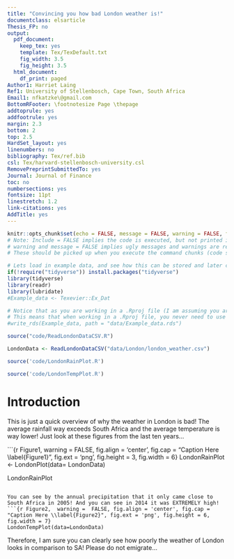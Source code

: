 ```yaml
---
title: "Convincing you how bad London weather is!"
documentclass: elsarticle
Thesis_FP: no
output:
  pdf_document:
    keep_tex: yes
    template: Tex/TexDefault.txt
    fig_width: 3.5
    fig_height: 3.5
  html_document:
    df_print: paged
Author1: Harriet Laing
Ref1: University of Stellenbosch, Cape Town, South Africa
Email1: nfkatzke\@gmail.com
BottomRFooter: \footnotesize Page \thepage
addtoprule: yes
addfootrule: yes
margin: 2.3
bottom: 2
top: 2.5
HardSet_layout: yes
linenumbers: no
bibliography: Tex/ref.bib
csl: Tex/harvard-stellenbosch-university.csl
RemovePreprintSubmittedTo: yes
Journal: Journal of Finance
toc: no
numbersections: yes
fontsize: 11pt
linestretch: 1.2
link-citations: yes
AddTitle: yes
---
```


<!-- First: Set your default preferences for chunk options: -->

<!-- If you want a chunk's code to be printed, set echo = TRUE. message = FALSE stops R printing ugly package loading details in your final paper too. I also suggest setting warning = FALSE and checking for warnings in R, else you might find ugly warnings in your paper. -->

```r
knitr::opts_chunk$set(echo = FALSE, message = FALSE, warning = FALSE, fig.width = 6, fig.height = 5, fig.pos="H", fig.pos = 'H')
# Note: Include = FALSE implies the code is executed, but not printed in your pdf.
# warning and message = FALSE implies ugly messages and warnings are removed from your pdf.
# These should be picked up when you execute the command chunks (code sections below) in your rmd, not printed in your paper!

# Lets load in example data, and see how this can be stored and later called from your 'data' folder.
if(!require("tidyverse")) install.packages("tidyverse")
library(tidyverse)
library(readr)
library(lubridate)
#Example_data <- Texevier::Ex_Dat

# Notice that as you are working in a .Rproj file (I am assuming you are) - the relative paths of your directories start at your specified root.
# This means that when working in a .Rproj file, you never need to use getwd() - it is assumed as your base root automatically.
#write_rds(Example_data, path = "data/Example_data.rds")

source("code/ReadLondonDataCSV.R")

LondonData <- ReadLondonDataCSV("data/London/london_weather.csv")

source('code/LondonRainPlot.R')

source('code/LondonTempPlot.R')
```


<!-- ############################## -->
<!-- # Start Writing here: -->
<!-- ############################## -->

# Introduction \label{Introduction}

This is just a quick overview of why the weather in London is bad! The average rainfall way exceeds South Africa and the average temperature is way lower! Just look at these figures from the last ten years...


```{r Figure1,  warning =  FALSE, fig.align = 'center', fig.cap = "Caption Here \\label{Figure1}", fig.ext = 'png', fig.height = 3, fig.width = 6}
LondonRainPlot <- LondonPlot(data= LondonData) 

LondonRainPlot  

```

You can see by the annual precipitation that it only came close to South Africa in 2005! And you can see in 2014 it was EXTREMELY high!
```{r Figure2,  warning =  FALSE, fig.align = 'center', fig.cap = "Caption Here \\label{Figure2}", fig.ext = 'png', fig.height = 6, fig.width = 7}
LondonTempPlot(data=LondonData)
```

Therefore, I am sure you can clearly see how poorly the weather of London looks in comparison to SA! Please do not emigrate...

